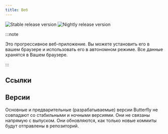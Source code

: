 ```yaml
---
title: Веб
---
```


![Stable release version](https://img.shields.io/badge/dynamic/yaml?color=c4840d&label=Stable&query=%24.version&url=https%3A%2F%2Fraw.githubusercontent.com%2FLinwoodDev%2Fbutterfly%2Fstable%2Fapp%2Fpubspec.yaml&style=for-the-badge)
![Nightly release version](https://img.shields.io/badge/dynamic/yaml?color=f7d28c&label=Nightly&query=%24.version&url=https%3A%2F%2Fraw.githubusercontent.com%2FLinwoodDev%2Fbutterfly%2Fnightly%2Fapp%2Fpubspec.yaml&style=for-the-badge)


:::note

Это прогрессивное веб-приложение. Вы можете установить его в вашем браузере и использовать его в автономном режиме.
Все данные хранятся в Вашем браузере.

:::

## Ссылки

<CardGrid>
  <DownloadButton after="/downloads/post-windows" href="https://web.butterfly.linwood.dev" title="Main" />
  <DownloadButton href="https://preview.butterfly.linwood.dev" title="Preview" />
</CardGrid>

## Версии

Основные и предварительные (разрабатываемые) версии Butterfly не совпадают со стабильными и ночными версиями.
Они не связаны напрямую с выпуском. Они обновляются, как только новые коммиты будут отправлены в репозиторий.
